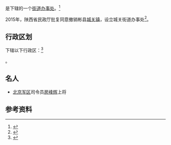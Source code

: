 {{中国乡级行政区|61/04/27/100/000}}

'''{{PAGENAMEBASE}}'''是{{PRC admin/fullname|61/04/27/100/000|3}}下辖的一个[[街道办事处|街道办事处]]。<ref>{{PRC admin/ref sgc|{{PRC admin/parent|61/04/27/100/000}}}}</ref>

2015年，陕西省民政厅批复同意撤销彬县[[城关镇_(彬县)|城关镇]]，设立城关街道办事处<ref>{{Cite web |url=http://news.xinhuanet.com/local/2015-06/28/c_127959075.htm |title=陕西省民政厅关于陕西省乡镇行政区划调整的公告 |accessdate=2017-09-13 |archive-date=2017-09-13 |archive-url=https://web.archive.org/web/20170913183916/http://news.xinhuanet.com/local/2015-06/28/c_127959075.htm |dead-url=no }}</ref>。

== 行政区划 ==
{{PAGENAMEBASE}}下辖以下行政区：<ref>{{PRC admin/ref sgc|61/04/27/100/000}}</ref>

{{PRC admin/children|61/04/27/100/000}}。

== 名人 ==
* [[北京军区|北京军区]]司令员[[房峰辉|房峰辉]]上将

== 参考资料 ==

{{reflist}}

{{行政区划小作品}}
{{PRC admin/navcat|61/04/27/100/000}}